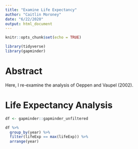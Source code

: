 ```yaml
---
title: "Examine Life Expectancy"
author: "Caitlin Moroney"
date: "6/22/2020"
output: html_document
---
```


```r
knitr::opts_chunk$set(echo = TRUE)
```

```r
library(tidyverse)
library(gapminder)
```

# Abstract

Here, I re-examine the analysis of Oeppen and Vaupel (2002).

# Life Expectancy Analysis

```r
df <- gapminder::gapminder_unfiltered
```

```r
df %>%
  group_by(year) %>%
  filter(lifeExp == max(lifeExp)) %>%
  arrange(year)
```



